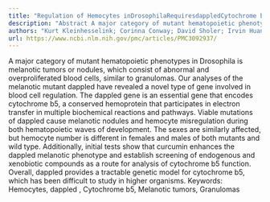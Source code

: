 ```yaml
---
title: "Regulation of Hemocytes inDrosophilaRequiresdappledCytochrome b5"
description: "Abstract A major category of mutant hematopoietic phenotypes in Drosophila is melanotic tumors or nodules, which consist of abnormal and overproliferated blood cells, similar to granulomas. Our analys..."
authors: "Kurt Kleinhesselink; Corinna Conway; David Sholer; Irvin Huang; Deborah A Kimbrell"
url: https://www.ncbi.nlm.nih.gov/pmc/articles/PMC3092937/
---
```


A major category of mutant hematopoietic phenotypes in Drosophila is melanotic tumors or nodules, which consist of abnormal and overproliferated blood cells, similar to granulomas. Our analyses of the melanotic mutant dappled have revealed a novel type of gene involved in blood cell regulation. The dappled gene is an essential gene that encodes cytochrome b5, a conserved hemoprotein that participates in electron transfer in multiple biochemical reactions and pathways. Viable mutations of dappled cause melanotic nodules and hemocyte misregulation during both hematopoietic waves of development. The sexes are similarly affected, but hemocyte number is different in females and males of both mutants and wild type. Additionally, initial tests show that curcumin enhances the dappled melanotic phenotype and establish screening of endogenous and xenobiotic compounds as a route for analysis of cytochrome b5 function. Overall, dappled provides a tractable genetic model for cytochrome b5, which has been difficult to study in higher organisms. Keywords: Hemocytes, dappled , Cytochrome b5, Melanotic tumors, Granulomas
